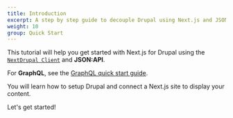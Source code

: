 ```yaml
---
title: Introduction
excerpt: A step by step guide to decouple Drupal using Next.js and JSON:API.
weight: 10
group: Quick Start
---
```


This tutorial will help you get started with Next.js for Drupal using the [`NextDrupal Client`](/docs/client) and **JSON:API**.

<Callout>

For **GraphQL**, see the [GraphQL quick start guide](/learn/graphql).

</Callout>

You will learn how to setup Drupal and connect a Next.js site to display your content.

Let's get started!
